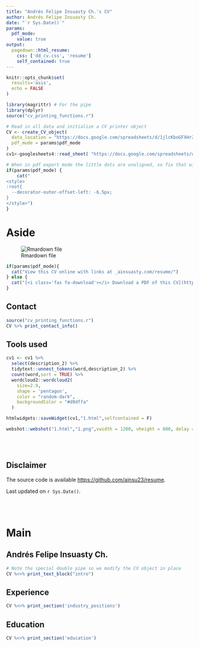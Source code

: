 ```yaml
---
title: "Andrés Felipe Insuasty Ch.'s CV"
author: Andrés Felipe Insuasty Ch.
date: "`r Sys.Date()`"
params:
  pdf_mode:
    value: true
output:
  pagedown::html_resume:
    css: ['dd_cv.css', 'resume']
    self_contained: true
---
```


```r
knitr::opts_chunk$set(
  results='asis', 
  echo = FALSE
)

library(magrittr) # For the pipe
library(dplyr)
source("cv_printing_functions.r")

# Read in all data and initialize a CV printer object
CV <- create_CV_object(
  data_location = "https://docs.google.com/spreadsheets/d/1jlcKboGFXHr2BKBhP78CkQomaAQ59M3iYRM9s1CGQJg/edit?usp=sharing",  
  pdf_mode = params$pdf_mode
)
cv1<-googlesheets4::read_sheet( "https://docs.google.com/spreadsheets/d/1jlcKboGFXHr2BKBhP78CkQomaAQ59M3iYRM9s1CGQJg/edit?usp=sharing",sheet = 1,skip = 1)

```


```r
# When in pdf export mode the little dots are unaligned, so fix that with some conditional CSS.
if(params$pdf_mode) {
    cat("
<style>
:root{
  --decorator-outer-offset-left: -6.5px;
}
</style>")
}
```


Aside
================================================================================
![Rmardown file](images/Foto_Marca Personal.png)


```r
if(params$pdf_mode){
  cat("View this CV online with links at _ainsuasty.com/resume/")
} else {
  cat("[<i class='fas fa-download'></i> Download a PDF of this CV](https://ainsuasty.com/resume/cv_AndrésInsuasty.pdf)")
}
```

Contact {#contact}
--------------------------------------------------------------------------------

```r
source("cv_printing_functions.r")
CV %>% print_contact_info()
```

Tools used {#skills}
--------------------------------------------------------------------------------

```r

cv1 <- cv1 %>% 
  select(description_2) %>% 
  tidytext::unnest_tokens(word,description_2) %>% 
  count(word,sort = TRUE) %>% 
  wordcloud2::wordcloud2(
    size=2.9,
    shape = 'pentagon',
    color = "random-dark",
    backgroundColor = "#d9dffa"
  ) 

htmlwidgets::saveWidget(cv1,"1.html",selfcontained = F)

webshot::webshot("1.html","1.png",vwidth = 1200, vheight = 800, delay =10)
```

<br>
<br>

Disclaimer {#disclaimer}
--------------------------------------------------------------------------------



The source code is available [https://github.com/ainsu23/resume](https://github.com/ainsu23/resume/raw/ainsuasty/cv_Andr%C3%A9sInsuasty.pdf).

Last updated on `r Sys.Date()`.


<br>
<br>


Main
================================================================================

Andrés Felipe Insuasty Ch. {#title}
--------------------------------------------------------------------------------

```r
# Note the special double pipe so we modify the CV object in place
CV %<>% print_text_block("intro") 
```

Experience {data-icon=suitcase}
--------------------------------------------------------------------------------


```r
CV %<>% print_section('industry_positions')
```


Education {data-icon=graduation-cap data-concise=true}
--------------------------------------------------------------------------------

```r
CV %<>% print_section('education')
```


